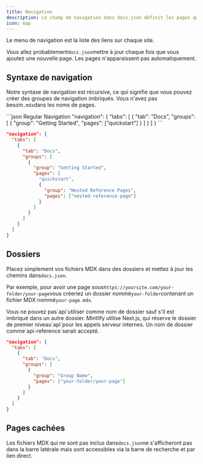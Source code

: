 ```yaml
---
title: Navigation
description: Le champ de navigation dans docs.json définit les pages qui apparaissent dans le menu de navigation
icon: map
---
```


Le menu de navigation est la liste des liens sur chaque site.

Vous allez probablement`docs.json`mettre à jour chaque fois que vous ajoutez une nouvelle page. Les pages n'apparaissent pas automatiquement.

## Syntaxe de navigation

Notre syntaxe de navigation est récursive, ce qui signifie que vous pouvez créer des groupes de navigation imbriqués. Vous n'avez pas besoin`.mdx`dans les noms de pages.

<CodeGroup>
  ```json Regular Navigation
  "navigation": {
    "tabs": [
      {
        "tab": "Docs",
        "groups": [
          {
            "group": "Getting Started",
            "pages": ["quickstart"]
          }
        ]
      }
    ]
  }
  ```

  ```json Nested Navigation
  "navigation": {
    "tabs": [
      {
        "tab": "Docs",
        "groups": [
          {
            "group": "Getting Started",
            "pages": [
              "quickstart",
              {
                "group": "Nested Reference Pages",
                "pages": ["nested-reference-page"]
              }
            ]
          }
        ]
      }
    ]
  }
  ```
</CodeGroup>

## Dossiers

Placez simplement vos fichiers MDX dans des dossiers et mettez à jour les chemins dans`docs.json`.

Par exemple, pour avoir une page sous`https://yoursite.com/your-folder/your-page`vous créeriez un dossier nommé`your-folder`contenant un fichier MDX nommé`your-page.mdx`.

<Warning>
  Vous ne pouvez pas`api`utiliser comme nom de dossier sauf s'il est imbriqué dans un autre dossier. Mintlify utilise Next.js, qui réserve le dossier de premier niveau`api`pour les appels serveur internes. Un nom de dossier comme`api-reference`serait accepté.
</Warning>

```json Navigation With Folder
"navigation": {
  "tabs": [
    {
      "tab": "Docs",
      "groups": [
        {
          "group": "Group Name",
          "pages": ["your-folder/your-page"]
        }
      ]
    }
  ]
}
```

## Pages cachées

Les fichiers MDX qui ne sont pas inclus dans`docs.json`ne s'afficheront pas dans la barre latérale mais sont accessibles via la barre de recherche et par lien direct.
